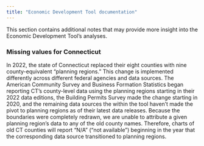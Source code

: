 ```yaml
---
title: "Economic Development Tool documentation"
---
```


This section contains additional notes that may provide more insight into the Economic Development Tool's analyses.  

### Missing values for Connecticut

In 2022, the state of Connecticut replaced their eight counties with nine county-equivalent “planning regions.”  This change is implemented differently across different federal agencies and data sources.  The American Community Survey and Business Formation Statistics began reporting CT’s county-level data using the planning regions starting in their 2022 data editions, the Building Permits Survey made the change starting in 2020, and the remaining data sources the within the tool haven’t made the pivot to planning regions as of their latest data releases.  Because the boundaries were completely redrawn, we are unable to attribute a given planning region’s data to any of the old county names.  Therefore, charts of old CT counties will report “N/A” (“not available”) beginning in the year that the corresponding data source transitioned to planning regions.  
